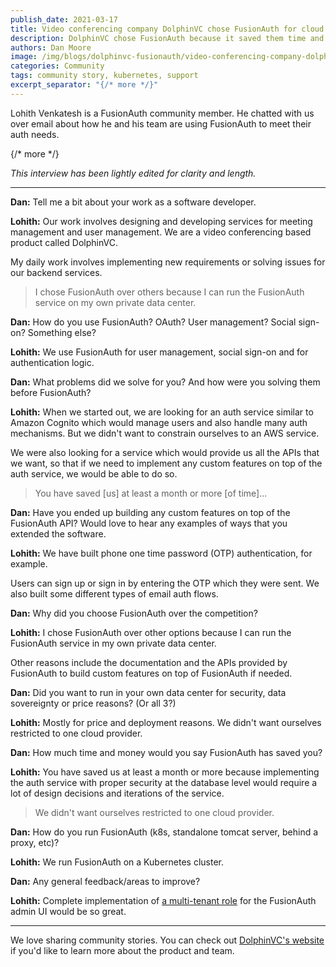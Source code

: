 ```yaml
---
publish_date: 2021-03-17 
title: Video conferencing company DolphinVC chose FusionAuth for cloud independence
description: DolphinVC chose FusionAuth because it saved them time and they could run it wherever they wanted. They didn't want to be restricted to a single cloud provider.
authors: Dan Moore
image: /img/blogs/dolphinvc-fusionauth/video-conferencing-company-dolphinvc-chose-fusionauth-for-cloud-independence-header-image.png
categories: Community
tags: community story, kubernetes, support
excerpt_separator: "{/* more */}"
---
```


Lohith Venkatesh is a FusionAuth community member. He chatted with us over email about how he and his team are using FusionAuth to meet their auth needs. 

{/* more */}

*This interview has been lightly edited for clarity and length.*

-------

**Dan:** Tell me a bit about your work as a software developer.

**Lohith:** Our work involves designing and developing services for meeting management and user management. We are a video conferencing based product called DolphinVC. 

My daily work involves implementing new requirements or solving issues for our backend services. 

> I chose FusionAuth over others because I can run the FusionAuth service on my own private data center.

**Dan:** How do you use FusionAuth? OAuth? User management? Social sign-on? Something else?

**Lohith:** We use FusionAuth for user management, social sign-on and for authentication logic.

**Dan:** What problems did we solve for you? And how were you solving them before FusionAuth?

**Lohith:** When we started out, we are looking for an auth service similar to Amazon Cognito which would manage users and also handle many auth mechanisms. But we didn't want to constrain ourselves to an AWS service. 

We were also looking for a service which would provide us all the APIs that we want, so that if we need to implement any custom features on top of the auth service, we would be able to do so.

> You have saved [us] at least a month or more [of time]...

**Dan:** Have you ended up building any custom features on top of the FusionAuth API? Would love to hear any examples of ways that you extended the software.

**Lohith:** We have built phone one time password (OTP) authentication, for example. 

Users can sign up or sign in by entering the OTP which they were sent. We also built some different types of email auth flows. 

**Dan:** Why did you choose FusionAuth over the competition?

**Lohith:** I chose FusionAuth over other options because I can run the FusionAuth service in my own private data center. 

Other reasons include the documentation and the APIs provided by FusionAuth to build custom features on top of FusionAuth if needed.

**Dan:** Did you want to run in your own data center for security, data sovereignty or price reasons? (Or all 3?)

**Lohith:** Mostly for price and deployment reasons. We didn't want ourselves restricted to one cloud provider. 

**Dan:** How much time and money would you say FusionAuth has saved you?

**Lohith:** You have saved us at least a month or more because implementing the auth service with proper security at the database level would require a lot of design decisions and iterations of the service.

> We didn't want ourselves restricted to one cloud provider. 

**Dan:** How do you run FusionAuth (k8s, standalone tomcat server, behind a proxy, etc)?

**Lohith:** We run FusionAuth on a Kubernetes cluster. 

**Dan:** Any general feedback/areas to improve?

**Lohith:** Complete implementation of [a multi-tenant role](https://github.com/FusionAuth/fusionauth-issues/issues/91) for the FusionAuth admin UI would be so great. 

-------

We love sharing community stories. You can check out [DolphinVC's website](https://meet.dolphinvc.com/) if you'd like to learn more about the product and team.
